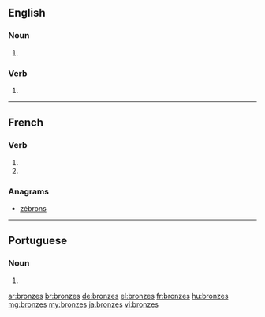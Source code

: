 {{also|bronzés}}
==English==

===Noun===
{{head|en|plural}}

# {{plural of|bronze|lang=en}}

===Verb===
{{head|en|verb form}}

# {{en-third-person singular of|bronze}}

----

==French==

===Verb===
{{fr-verb-form}}

# {{inflection of|bronzer||2|s|pres|ind|lang=fr}}
# {{inflection of|bronzer||2|s|pres|sub|lang=fr}}

===Anagrams===
* [[zébrons#French|zébrons]]

----

==Portuguese==

===Noun===
{{head|pt|plural}} {{g|m}}

# {{plural of|bronze|lang=pt}}

[[ar:bronzes]]
[[br:bronzes]]
[[de:bronzes]]
[[el:bronzes]]
[[fr:bronzes]]
[[hu:bronzes]]
[[mg:bronzes]]
[[my:bronzes]]
[[ja:bronzes]]
[[vi:bronzes]]